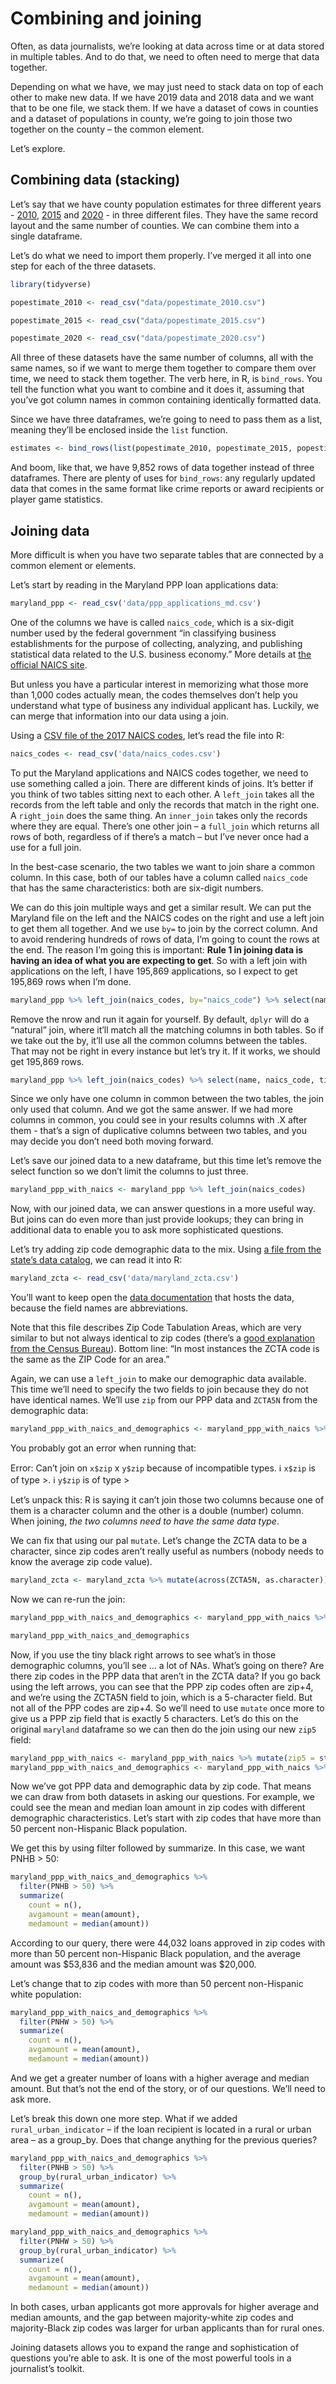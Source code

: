 # Combining and joining

Often, as data journalists, we're looking at data across time or at data stored in multiple tables. And to do that, we need to often need to merge that data together.

Depending on what we have, we may just need to stack data on top of each other to make new data. If we have 2019 data and 2018 data and we want that to be one file, we stack them. If we have a dataset of cows in counties and a dataset of populations in county, we're going to join those two together on the county -- the common element.  

Let's explore.

## Combining data (stacking)

Let's say that we have county population estimates for three different years - [2010](https://umd.box.com/s/vsuyt7v1gtb2u0aerliv5eixfmzfgt17), [2015](https://umd.box.com/s/2qijnwfygsrfin9d2o1krhzw5o8vza30) and [2020](https://umd.box.com/s/uqkeaabkvs4ge0l10j3w3sa76q3z1v16) - in three different files. They have the same record layout and the same number of counties. We can combine them into a single dataframe.

Let's do what we need to import them properly. I've merged it all into one step for each of the three datasets.

```r
library(tidyverse)
```

```r
popestimate_2010 <- read_csv("data/popestimate_2010.csv")
```

```r
popestimate_2015 <- read_csv("data/popestimate_2015.csv")
```

```r
popestimate_2020 <- read_csv("data/popestimate_2020.csv")
```

All three of these datasets have the same number of columns, all with the same names, so if we want to merge them together to compare them over time, we need to stack them together. The verb here, in R, is `bind_rows`. You tell the function what you want to combine and it does it, assuming that you've got column names in common containing identically formatted data.

Since we have three dataframes, we're going to need to pass them as a list, meaning they'll be enclosed inside the `list` function.

```r
estimates <- bind_rows(list(popestimate_2010, popestimate_2015, popestimate_2020))
```

And boom, like that, we have 9,852 rows of data together instead of three dataframes. There are plenty of uses for `bind_rows`: any regularly updated data that comes in the same format like crime reports or award recipients or player game statistics.

## Joining data

More difficult is when you have two separate tables that are connected by a common element or elements.

Let's start by reading in the Maryland PPP loan applications data:

```r
maryland_ppp <- read_csv('data/ppp_applications_md.csv')
```

One of the columns we have is called `naics_code`, which is a six-digit number used by the federal government "in classifying business establishments for the purpose of collecting, analyzing, and publishing statistical data related to the U.S. business economy." More details at [the official NAICS site](https://www.census.gov/naics/).

But unless you have a particular interest in memorizing what those more than 1,000 codes actually mean, the codes themselves don't help you understand what type of business any individual applicant has. Luckily, we can merge that information into our data using a join.

Using a [CSV file of the 2017 NAICS codes](https://umd.box.com/s/thou3merdzwzbdimbvd06zkax1zndcsk), let's read the file into R:

```r
naics_codes <- read_csv('data/naics_codes.csv')
```

To put the Maryland applications and NAICS codes together, we need to use something called a join. There are different kinds of joins. It's better if you think of two tables sitting next to each other. A `left_join` takes all the records from the left table and only the records that match in the right one. A `right_join` does the same thing. An `inner_join` takes only the records where they are equal. There's one other join -- a `full_join` which returns all rows of both, regardless of if there's a match -- but I've never once had a use for a full join.

In the best-case scenario, the two tables we want to join share a common column. In this case, both of our tables have a column called `naics_code` that has the same characteristics: both are six-digit numbers.

We can do this join multiple ways and get a similar result. We can put the Maryland file on the left and the NAICS codes on the right and use a left join to get them all together. And we use `by=` to join by the correct column. And to avoid rendering hundreds of rows of data, I'm going to count the rows at the end. The reason I'm going this is important: **Rule 1 in joining data is having an idea of what you are expecting to get**. So with a left join with applications on the left, I have 195,869 applications, so I expect to get 195,869 rows when I'm done.

```r
maryland_ppp %>% left_join(naics_codes, by="naics_code") %>% select(name, naics_code, title) %>% nrow()
```

Remove the nrow and run it again for yourself. By default, `dplyr` will do a "natural" join, where it'll match all the matching columns in both tables. So if we take out the by, it'll use all the common columns between the tables. That may not be right in every instance but let's try it. If it works, we should get 195,869 rows.

```r
maryland_ppp %>% left_join(naics_codes) %>% select(name, naics_code, title)
```

Since we only have one column in common between the two tables, the join only used that column. And we got the same answer. If we had more columns in common, you could see in your results columns with .X after them - that's a sign of duplicative columns between two tables, and you may decide you don't need both moving forward.

Let's save our joined data to a new dataframe, but this time let's remove the select function so we don't limit the columns to just three.

```r
maryland_ppp_with_naics <- maryland_ppp %>% left_join(naics_codes)
```

Now, with our joined data, we can answer questions in a more useful way. But joins can do even more than just provide lookups; they can bring in additional data to enable you to ask more sophisticated questions.

Let's try adding zip code demographic data to the mix. Using [a file from the state's data catalog](https://umd.box.com/s/2xsq2rpkmg4ct3a77vt8j5bu4vu1z0tf), we can read it into R:

```r
maryland_zcta <- read_csv('data/maryland_zcta.csv')
```

You'll want to keep open the [data documentation](https://geodata.md.gov/imap/rest/services/Demographics/MD_CensusData/FeatureServer/1) that hosts the data, because the field names are abbreviations.

Note that this file describes Zip Code Tabulation Areas, which are very similar to but not always identical to zip codes (there's a [good explanation from the Census Bureau](https://www.census.gov/programs-surveys/geography/guidance/geo-areas/zctas.html)). Bottom line: "In most instances the ZCTA code is the same as the ZIP Code for an area."

Again, we can use a `left_join` to make our demographic data available. This time we'll need to specify the two fields to join because they do not have identical names. We'll use `zip` from our PPP data and `ZCTA5N` from the demographic data:

```r
maryland_ppp_with_naics_and_demographics <- maryland_ppp_with_naics %>% left_join(maryland_zcta, by=c("zip"="ZCTA5N"))
```

You probably got an error when running that:


Error: Can't join on `x$zip` x `y$zip` because of incompatible types.
ℹ `x$zip` is of type <character>>.
ℹ `y$zip` is of type <double>>

Let's unpack this: R is saying it can't join those two columns because one of them is a character column and the other is a double (number) column. When joining, _the two columns need to have the same data type_.

We can fix that using our pal `mutate`. Let's change the ZCTA data to be a character, since zip codes aren't really useful as numbers (nobody needs to know the average zip code value).

```r
maryland_zcta <- maryland_zcta %>% mutate(across(ZCTA5N, as.character))
```

Now we can re-run the join:

```r
maryland_ppp_with_naics_and_demographics <- maryland_ppp_with_naics %>% left_join(maryland_zcta, by=c("zip"="ZCTA5N"))

maryland_ppp_with_naics_and_demographics
```

Now, if you use the tiny black right arrows to see what's in those demographic columns, you'll see ... a lot of NAs. What's going on there? Are there zip codes in the PPP data that aren't in the ZCTA data? If you go back using the left arrows, you can see that the PPP zip codes often are zip+4, and we're using the ZCTA5N field to join, which is a 5-character field. But not all of the PPP codes are zip+4. So we'll need to use `mutate` once more to give us a PPP zip field that is exactly 5 characters. Let's do this on the original `maryland` dataframe so we can then do the join using our new `zip5` field:

```r
maryland_ppp_with_naics <- maryland_ppp_with_naics %>% mutate(zip5 = str_sub(zip, 1, 5))
maryland_ppp_with_naics_and_demographics <- maryland_ppp_with_naics %>% left_join(maryland_zcta, by=c("zip5"="ZCTA5N"))
```

Now we've got PPP data and demographic data by zip code. That means we can draw from both datasets in asking our questions. For example, we could see the mean and median loan amount in zip codes with different demographic characteristics. Let's start with zip codes that have more than 50 percent non-Hispanic Black population.

We get this by using filter followed by summarize. In this case, we want PNHB > 50:

```r
maryland_ppp_with_naics_and_demographics %>%
  filter(PNHB > 50) %>%
  summarize(
    count = n(),
    avgamount = mean(amount),
    medamount = median(amount))
```

According to our query, there were 44,032 loans approved in zip codes with more than 50 percent non-Hispanic Black population, and the average amount was $53,836 and the median amount was $20,000.

Let's change that to zip codes with more than 50 percent non-Hispanic white population:

```r
maryland_ppp_with_naics_and_demographics %>%
  filter(PNHW > 50) %>%
  summarize(
    count = n(),
    avgamount = mean(amount),
    medamount = median(amount))
```

And we get a greater number of loans with a higher average and median amount. But that's not the end of the story, or of our questions. We'll need to ask more.

Let's break this down one more step. What if we added `rural_urban_indicator` -- if the loan recipient is located in a rural or urban area -- as a group_by. Does that change anything for the previous queries?

```r
maryland_ppp_with_naics_and_demographics %>%
  filter(PNHB > 50) %>%
  group_by(rural_urban_indicator) %>%
  summarize(
    count = n(),
    avgamount = mean(amount),
    medamount = median(amount))
```

```r
maryland_ppp_with_naics_and_demographics %>%
  filter(PNHW > 50) %>%
  group_by(rural_urban_indicator) %>%
  summarize(
    count = n(),
    avgamount = mean(amount),
    medamount = median(amount))
```

In both cases, urban applicants got more approvals for higher average and median amounts, and the gap between majority-white zip codes and majority-Black zip codes was larger for urban applicants than for rural ones.

Joining datasets allows you to expand the range and sophistication of questions you're able to ask. It is one of the most powerful tools in a journalist's toolkit.
